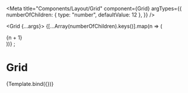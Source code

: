 

<Meta 
  title="Components/Layout/Grid" 
  component={Grid}
  argTypes={{
    numberOfChildren: { type: "number", defaultValue: 12 },
  }}
/>

<Grid {...args}> 
   {[...Array(numberOfChildren).keys()].map(n => (
    <div className="bg-blue-500 p-8 text-center text-white">{n + 1}</div>
    ))}
</Grid>;

# Grid

<Canvas>
    <Story 
    name="Default"
    args={{
      cols: '4',
      gap: '2',
      styling: '',
    }}>
    {Template.bind({})}
   </Story>
</Canvas>
